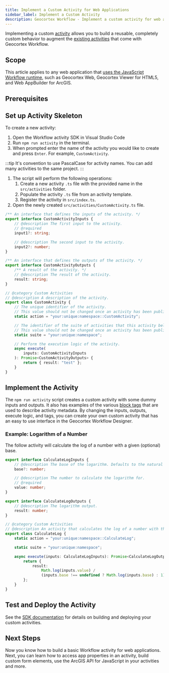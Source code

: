 ```yaml
---
title: Implement a Custom Activity for Web Applications
sidebar_label: Implement a Custom Activity
description: Geocortex Workflow - Implement a custom activity for web applications
---
```



Implementing a custom [activity](concepts-key-concepts.mdx#activities) allows you to build a reusable, completely custom behavior to augment the [existing activities](https://docs.geocortex.com/workflow/latest/help/Default.htm#wf5/help/activity-reference.htm%3FTocPath%3DActivities%7CActivity%2520Reference%7C_____0) that come with Geocortex Workflow.

## Scope

This article applies to any web application that [uses the JavaScript Workflow runtime](concepts-key-concepts.mdx#geocortex-workflow-hosts), such as Geocortex Web, Geocortex Viewer for HTML5, and Web AppBuilder for ArcGIS.

## Prerequisites

<WebPrereqs />

## Set up Activity Skeleton

To create a new activity:

1. Open the Workflow activity SDK in Visual Studio Code
1. Run `npm run activity` in the terminal.
1. When prompted enter the name of the activity you would like to create and press `Enter`. For example, `CustomActivity`.

:::tip
It's convention to use PascalCase for activity names.
You can add many activities to the same project.
:::

1. The script will perform the following operations:
    1. Create a new activity `.ts` file with the provided name in the `src/activities` folder.
    1. Populate the activity `.ts` file from an activity template.
    1. Register the activity in `src/index.ts`.
1. Open the newly created `src/activities/CustomActivity.ts` file.

```ts
/** An interface that defines the inputs of the activity. */
export interface CustomActivityInputs {
    // @description The first input to the activity.
    // @required
    input1?: string;

    // @description The second input to the activity.
    input2?: number;
}

/** An interface that defines the outputs of the activity. */
export interface CustomActivityOutputs {
    /** A result of the activity. */
    // @description The result of the activity.
    result: string;
}

// @category Custom Activities
// @description A description of the activity.
export class CustomActivity {
    // The unique identifier of the activity.
    // This value should not be changed once an activity has been published.
    static action = "your:unique:namespace::CustomActivity";

    // The identifier of the suite of activities that this activity belongs to.
    // This value should not be changed once an activity has been published.
    static suite = "your:unique:namespace";

    // Perform the execution logic of the activity.
    async execute(
        inputs: CustomActivityInputs
    ): Promise<CustomActivityOutputs> {
        return { result: "test" };
    }
}
```

## Implement the Activity

The `npm run activity` script creates a custom activity with some dummy inputs and outputs. It also has examples of the various [block tags](typescript-activity-block-tags.mdx) that are used to describe activity metadata. By changing the inputs, outputs, execute logic, and tags, you can create your own custom activity that has an easy to use interface in the Geocortex Workflow Designer.

<HostEsriApiVersionSnippet />

### Example: Logarithm of a Number

The follow activity will calculate the log of a number with a given (optional) base.

```ts
export interface CalculateLogInputs {
    // @description The base of the logarithm. Defaults to the natural log.
    base?: number;

    // @description The number to calculate the logarithm for.
    // @required
    value: number;
}

export interface CalculateLogOutputs {
    // @description The logarithm output.
    result: number;
}

// @category Custom Activities
// @description An activity that calculates the log of a number with the given base.
export class CalculateLog {
    static action = "your:unique:namespace::CalculateLog";

    static suite = "your:unique:namespace";

    async execute(inputs: CalculateLogInputs): Promise<CalculateLogOutputs> {
        return {
            result:
                Math.log(inputs.value) /
                (inputs.base !== undefined ? Math.log(inputs.base) : 1),
        };
    }
}
```

## Test and Deploy the Activity

See the [SDK documentation](getting-started-web.mdx#building) for details on building and deploying your custom activities.

## Next Steps

Now you know how to build a basic Workflow activity for web applications. Next, you can learn how to access app properties in an activity, build custom form elements, use the ArcGIS API for JavaScript in your activities and more.

<UseCaseContainer>
    <UseCaseCard
        title="Implement a Custom Form Element"
        description="Implement a custom form element for applications like Geocortex Web"
        link="implement-custom-form-elements-web"
    />
    <UseCaseCard
        title="Access Application Properties in Activities"
        description="Access application properties like the map in custom activities for Web Applications"
        link="implement-custom-form-elements-web"
    />
    <UseCaseCard
        title="Use the ArcGIS API for JavaScript in an activity."
        description="Use the ArcGIS API for JavaScript in an activity or form element"
        link="integrating-the-esri-api-web"
    />
    <UseCaseCard
        title="Reference other Third Party Libraries"
        description="Reference other third party libraries in your activities and form elements"
        link="reference-third-party-library-web"
    />
</UseCaseContainer>
